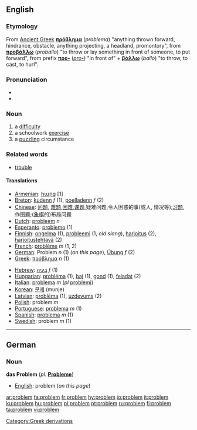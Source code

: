 ==English==
===Etymology===
From [[Ancient Greek]] '''[[πρόβλημα]]''' (''problema'') "anything thrown forward, hindrance, obstacle, anything projecting, a headland, promontory", from '''[[προβάλλω]]''' (''proballo'') "to throw or lay something in front of someone, to put forward", from prefix '''[[προ-]]''' (''[[pro-]]'') "in front of" + '''[[βάλλω]]''' (''ballo'') "to throw, to cast, to hurl".

===Pronunciation===
* {{IPA|/pɹɒbləm/}}
* {{audio|en-us-problem.ogg|Audio (US)}}

===Noun===
{{en-noun}}
#a [[difficulty]]
#a schoolwork [[exercise]]
#a [http://en.wikipedia.org/wiki/Puzzle puzzling] circumstance

===Related words===
*[[trouble]]

====Translations====
{{top}}
*[[Armenian]]: [[հարց]] [1]
*[[Breton]]: [[kudenn]] ''f'' (1), [[poelladenn]] ''f'' (2)
*[[Chinese]]: [[问题]], [[难题]],[[困难]],[[课题]],疑难问题,令人困惑的事(或人, 情况等);[[习题]], 作图题;([[象棋]]的)布局问题
*[[Dutch]]: [[probleem]] ''n''
*[[Esperanto]]: [[problemo]] (1)
*[[Finnish]]: [[ongelma]] (1), [[probleemi]] (1, ''old slang''), [[harjoitus]] (2), [[harjoitustehtävä]] (2)
*[[French]]: [[problème]] ''m'' (1, 2)
*[[German]]: Problem ''n'' (1) (''on this page''), [[Übung]] ''f'' (2)
*[[Greek]]: [[πρόβλημα]] ''n'' (1)
{{mid}}
*[[Hebrew]]: [[בעיה]] ''f'' (1)
*[[Hungarian]]: [[probléma]] (1), [[baj]] (1), [[gond]] (1), [[feladat]] (2)
*[[Italian]]: [[problema]] ''m'' (''pl'' [[problemi]])
*[[Korean]]: [[문제]] (munje)
*[[Latvian]]: [[problēma]] {{f}} (1), [[uzdevums]] {{m}} (2)
*[[Polish]]: problem ''m''
*[[Portuguese]]: [[problema]] ''m'' (1)
*[[Spanish]]: [[problema]] ''m'' (1)
*[[Swedish]]: problem ''m'' (1)
{{bottom}}

----

==German==
===Noun===
'''das Problem''' (''pl.'' '''[[Probleme]]''')

*[[English]]: problem (''on this page'')
[[Category:Greek derivations]]

[[ar:problem]]
[[fa:problem]]
[[fr:problem]]
[[hy:problem]]
[[io:problem]]
[[it:problem]]
[[ku:problem]]
[[hu:problem]]
[[pl:problem]]
[[pt:problem]]
[[ru:problem]]
[[fi:problem]]
[[ta:problem]]
[[vi:problem]]